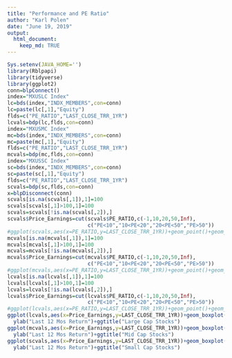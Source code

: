 ```yaml
---
title: "Performance and PE Ratio"
author: "Karl Polen"
date: "June 19, 2019"
output: 
  html_document:
    keep_md: TRUE
---
```


```r

Sys.setenv(JAVA_HOME='')
library(Rblpapi)
library(tidyverse)
library(ggplot2)
conn=blpConnect()
index="MXUSLC Index"
lc=bds(index,"INDX_MEMBERS",con=conn)
lc=paste(lc[,1],"Equity")
flds=c("PE_RATIO","LAST_CLOSE_TRR_1YR")
lcvals=bdp(lc,flds,con=conn)
index="MXUSMC Index"
mc=bds(index,"INDX_MEMBERS",con=conn)
mc=paste(mc[,1],"Equity")
flds=c("PE_RATIO","LAST_CLOSE_TRR_1YR")
mcvals=bdp(mc,flds,con=conn)
index="MXUSSC Index"
sc=bds(index,"INDX_MEMBERS",con=conn)
sc=paste(sc[,1],"Equity")
flds=c("PE_RATIO","LAST_CLOSE_TRR_1YR")
scvals=bdp(sc,flds,con=conn)
x=blpDisconnect(conn)
scvals[is.na(scvals[,1]),1]=100
scvals[scvals[,1]>100,1]=100
scvals=scvals[!is.na(scvals[,2]),]
scvals$Price_Earnings=cut(scvals$PE_RATIO,c(-1,10,20,50,Inf),
                          c("PE<10","10<PE<20","20<PE<50","PE>50"))
#ggplot(scvals,aes(x=PE_RATIO,y=LAST_CLOSE_TRR_1YR))+geom_point()+geom_smooth()
mcvals[is.na(mcvals[,1]),1]=100
mcvals[mcvals[,1]>100,1]=100
mcvals=mcvals[!is.na(mcvals[,2]),]
mcvals$Price_Earnings=cut(mcvals$PE_RATIO,c(-1,10,20,50,Inf),
                          c("PE<10","10<PE<20","20<PE<50","PE>50"))
#ggplot(mcvals,aes(x=PE_RATIO,y=LAST_CLOSE_TRR_1YR))+geom_point()+geom_smooth()
lcvals[is.na(lcvals[,1]),1]=100
lcvals[lcvals[,1]>100,1]=100
lcvals=lcvals[!is.na(lcvals[,2]),]
lcvals$Price_Earnings=cut(lcvals$PE_RATIO,c(-1,10,20,50,Inf),
                          c("PE<10","10<PE<20","20<PE<50","PE>50"))
#ggplot(lcvals,aes(x=PE_RATIO,y=LAST_CLOSE_TRR_1YR))+geom_point()+geom_smooth()
ggplot(lcvals,aes(x=Price_Earnings,y=LAST_CLOSE_TRR_1YR))+geom_boxplot()+
  ylab("Last 12 Mos Return")+ggtitle("Large Cap Stocks")
ggplot(mcvals,aes(x=Price_Earnings,y=LAST_CLOSE_TRR_1YR))+geom_boxplot()+
  ylab("Last 12 Mos Return")+ggtitle("Mid Cap Stocks")
ggplot(scvals,aes(x=Price_Earnings,y=LAST_CLOSE_TRR_1YR))+geom_boxplot()+
  ylab("Last 12 Mos Return")+ggtitle("Small Cap Stocks")
```

